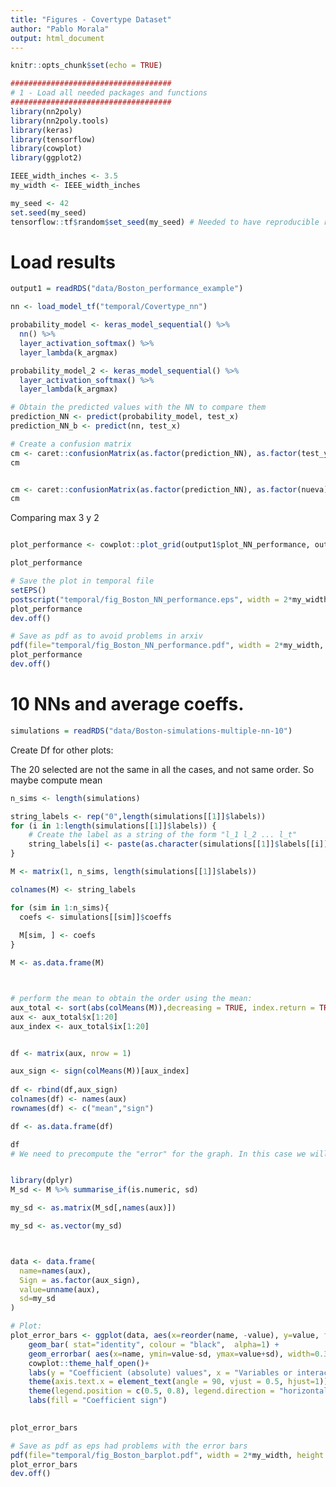 ```yaml
---
title: "Figures - Covertype Dataset"
author: "Pablo Morala"
output: html_document
---
```


```r
knitr::opts_chunk$set(echo = TRUE)

####################################
# 1 - Load all needed packages and functions
####################################
library(nn2poly)
library(nn2poly.tools)
library(keras)
library(tensorflow)
library(cowplot)
library(ggplot2)

IEEE_width_inches <- 3.5
my_width <- IEEE_width_inches

my_seed <- 42
set.seed(my_seed)
tensorflow::tf$random$set_seed(my_seed) # Needed to have reproducible results with keras
```


# Load results


```r

output1 = readRDS("data/Boston_performance_example")

nn <- load_model_tf("temporal/Covertype_nn")

probability_model <- keras_model_sequential() %>%
  nn() %>%
  layer_activation_softmax() %>%
  layer_lambda(k_argmax)

probability_model_2 <- keras_model_sequential() %>%
  layer_activation_softmax() %>%
  layer_lambda(k_argmax)

```








```r


# Obtain the predicted values with the NN to compare them
prediction_NN <- predict(probability_model, test_x)
prediction_NN_b <- predict(nn, test_x)

# Create a confusion matrix
cm <- caret::confusionMatrix(as.factor(prediction_NN), as.factor(test_y))
cm


cm <- caret::confusionMatrix(as.factor(prediction_NN), as.factor(nueva))
cm
```




Comparing max 3 y 2
```r

```



```r




plot_performance <- cowplot::plot_grid(output1$plot_NN_performance, output1$plot_PR_vs_NN + ggplot2::labs(x = "Predicted Y with polynomial"), labels = c("A", "B"), scale = 0.9, label_size = 10)

plot_performance


```



```r
# Save the plot in temporal file
setEPS()
postscript("temporal/fig_Boston_NN_performance.eps", width = 2*my_width, height = 1*my_width)
plot_performance
dev.off()

# Save as pdf as to avoid problems in arxiv
pdf(file="temporal/fig_Boston_NN_performance.pdf", width = 2*my_width, height = 1*my_width)
plot_performance
dev.off()
```



# 10 NNs and average coeffs.


```r
simulations = readRDS("data/Boston-simulations-multiple-nn-10")
```


Create Df for other plots:

The 20 selected are not the same in all the cases, and not same order. So maybe compute mean 

```r


n_sims <- length(simulations)

string_labels <- rep("0",length(simulations[[1]]$labels))
for (i in 1:length(simulations[[1]]$labels)) {
    # Create the label as a string of the form "l_1 l_2 ... l_t"
    string_labels[i] <- paste(as.character(simulations[[1]]$labels[[i]]), collapse = ",")
}

M <- matrix(1, n_sims, length(simulations[[1]]$labels))

colnames(M) <- string_labels

for (sim in 1:n_sims){
  coefs <- simulations[[sim]]$coeffs
  
  M[sim, ] <- coefs
}

M <- as.data.frame(M)



# perform the mean to obtain the order using the mean:
aux_total <- sort(abs(colMeans(M)),decreasing = TRUE, index.return = TRUE)
aux <- aux_total$x[1:20]
aux_index <- aux_total$ix[1:20]


df <- matrix(aux, nrow = 1)

aux_sign <- sign(colMeans(M))[aux_index]
 
df <- rbind(df,aux_sign)
colnames(df) <- names(aux)
rownames(df) <- c("mean","sign")

df <- as.data.frame(df)

df
# We need to precompute the "error" for the graph. In this case we will use standard deviation:


library(dplyr)
M_sd <- M %>% summarise_if(is.numeric, sd)

my_sd <- as.matrix(M_sd[,names(aux)])

my_sd <- as.vector(my_sd)



data <- data.frame(
  name=names(aux),
  Sign = as.factor(aux_sign),
  value=unname(aux),
  sd=my_sd
)


```

```r
# Plot: 
plot_error_bars <- ggplot(data, aes(x=reorder(name, -value), y=value, fill=Sign)) +
    geom_bar( stat="identity", colour = "black",  alpha=1) +
    geom_errorbar( aes(x=name, ymin=value-sd, ymax=value+sd), width=0.3, colour="black", alpha=0.9, size=1.3) + 
    cowplot::theme_half_open()+
    labs(y = "Coefficient (absolute) values", x = "Variables or interactions")+
    theme(axis.text.x = element_text(angle = 90, vjust = 0.5, hjust=1)) +
    theme(legend.position = c(0.5, 0.8), legend.direction = "horizontal") +
    labs(fill = "Coefficient sign")
    

plot_error_bars
```



```r
# Save as pdf as eps had problems with the error bars
pdf(file="temporal/fig_Boston_barplot.pdf", width = 2*my_width, height = 1.5*my_width)
plot_error_bars
dev.off()
```








